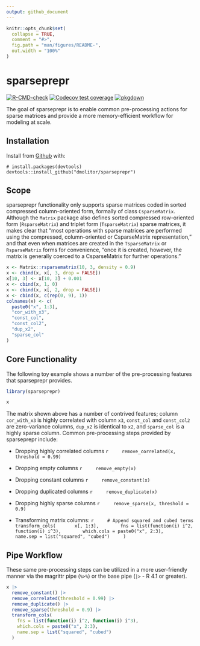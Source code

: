 ```yaml
---
output: github_document
---
```


<!-- README.md is generated from README.Rmd. Please edit that file -->

```r
knitr::opts_chunk$set(
  collapse = TRUE,
  comment = "#>",
  fig.path = "man/figures/README-",
  out.width = "100%"
)
```

# sparseprepr

<!-- badges: start -->
[![R-CMD-check](https://github.com/dmolitor/sparseprepr/workflows/R-CMD-check/badge.svg)](https://github.com/dmolitor/sparseprepr/actions)
[![Codecov test coverage](https://codecov.io/gh/dmolitor/sparseprepr/branch/main/graph/badge.svg?token=PCAC1RA7GE)](https://codecov.io/gh/dmolitor/sparseprepr?branch=main)
[![pkgdown](https://github.com/dmolitor/sparseprepr/workflows/pkgdown/badge.svg)](https://github.com/dmolitor/sparseprepr/actions)
<!-- badges: end -->

The goal of sparseprepr is to enable common pre-processing actions for sparse 
matrices and provide a more memory-efficient workflow for modeling at scale.

## Installation

Install from [Github](https://github.com) with:
```
# install.packages(devtools)
devtools::install_github("dmolitor/sparseprepr")
```

## Scope

sparseprepr functionality only supports sparse matrices coded in sorted 
compressed column-oriented form, formally of class `CsparseMatrix`. Although the
`Matrix` package also defines sorted compressed row-oriented form 
(`RsparseMatrix`) and triplet form (`TsparseMatrix`) sparse matrices, it makes
clear that "most operations with sparse matrices are performed using the 
compressed, column-oriented or CsparseMatrix representation," and that even when 
matrices are created in the `TsparseMatrix` or `RsparseMatrix` forms for 
convenience, "once it is created, however, the matrix is generally coerced to a 
CsparseMatrix for further operations."
```r
x <- Matrix::rsparsematrix(10, 3, density = 0.9)
x <- cbind(x, x[, 3, drop = FALSE])
x[10, 3] <- x[10, 3] + 0.001
x <- cbind(x, 1, 0)
x <- cbind(x, x[, 2, drop = FALSE])
x <- cbind(x, c(rep(0, 9), 1))
colnames(x) <- c(
  paste0("x", 1:3),
  "cor_with_x3",
  "const_col",
  "const_col2",
  "dup_x2",
  "sparse_col"
)
```

## Core Functionality

The following toy example shows a number of the pre-processing features that
sparseprepr provides.
```r
library(sparseprepr)

x
```

The matrix shown above has a number of contrived features; 
column `cor_with_x3` is highly correlated with column `x3`, `const_col` and 
`const_col2` are zero-variance columns, `dup_x2` is identical to `x2`, 
and `sparse_col` is a highly sparse column. Common pre-processing steps provided
by sparseprepr include:

- Dropping highly correlated columns
    ```r
    remove_correlated(x, threshold = 0.99)
    ```

- Dropping empty columns
    ```r
    remove_empty(x)
    ```

- Dropping constant columns
    ```r
    remove_constant(x)
    ```

- Dropping duplicated columns
    ```r
    remove_duplicate(x)
    ```

- Dropping highly sparse columns
    ```r
    remove_sparse(x, threshold = 0.9)
    ```

- Transforming matrix columns:
    ```r
    # Append squared and cubed terms
    transform_cols(
      x[, 1:3], 
      fns = list(function(i) i^2, function(i) i^3), 
      which.cols = paste0("x", 2:3), 
      name.sep = list("squared", "cubed")
    )
    ```

## Pipe Workflow

These same pre-processing steps can be utilized in a more user-friendly manner
via the magrittr pipe (`%>%`) or the base pipe (`|>` - R 4.1 or greater).
```r
x |>
  remove_constant() |>
  remove_correlated(threshold = 0.99) |>
  remove_duplicate() |>
  remove_sparse(threshold = 0.9) |>
  transform_cols(
    fns = list(function(i) i^2, function(i) i^3),
    which.cols = paste0("x", 2:3),
    name.sep = list("squared", "cubed")
  )
```
